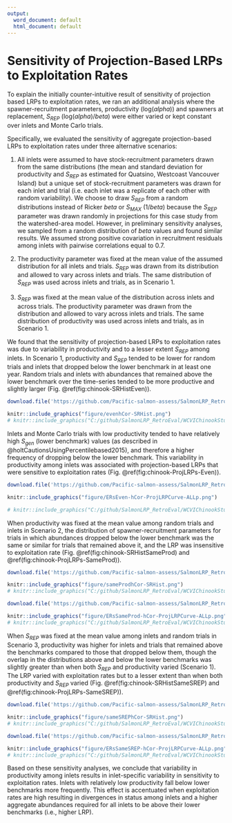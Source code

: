 ```yaml
---
output:
  word_document: default
  html_document: default
---
```


# Sensitivity of Projection-Based LRPs to Exploitation Rates 


To explain the initially counter-intuitive result of sensitivity of projection based LRPs to exploitation rates, we ran an additional analysis where the spawner-recruitment parameters, productivity (log($alpha$)) and spawners at replacement, $S_{REP}$ (log($alpha$)/$beta$) were either varied or kept constant over inlets and Monte Carlo trials. 

Specifically, we evaluated the sensitivity of aggregate projection-based LRPs to exploitation rates under three alternative scenarios:

1. All inlets were assumed to have stock-recruitment parameters drawn from the same distributions (the mean and standard deviation for productivity and $S_{REP}$ as estimated for Quatsino, Westcoast Vancouver Island) but a unique set of stock-recruitment parameters was drawn for each inlet and trial (i.e. each inlet was a replicate of each other with random variability). We choose to draw $S_{REP}$ from a random distributions instead of Ricker $beta$ or $S_{MAX}$ (1/$beta$) because the $S_{REP}$ parameter was drawn randomly in projections for this case study from the watershed-area model. However, in preliminary sensitivity analyses, we sampled from a random distribution of $beta$ values and found similar results. We assumed strong positive covariation in recruitment residuals among inlets with pairwise correlations equal to 0.7. <!--CH: plot distributions of prod and SREP-->

2. The productivity parameter was fixed at the mean value of the assumed distribution for all inlets and trials. $S_{REP}$ was drawn from its distribution and allowed to vary across inlets and trials. The same distribution of $S_{REP}$ was used across inlets and trials, as in Scenario 1. <!-- across trials AND inlets-->


3. $S_{REP}$ was fixed at the mean value of the distribution across inlets and across trials. The productivity parameter was drawn from the distribution and allowed to vary across inlets and trials. The same distribution of productivity was used across inlets and trials, as in Scenario 1.<!-- across trials AND inlets-->



We found that the sensitivity of projection-based LRPs to exploitation rates was due to variability in productivity and to a lesser extent $S_{REP}$ among inlets. In Scenario 1, productivity and $S_{REP}$ tended to be lower for random trials and inlets that dropped below the lower benchmark in at least one year. Random trials and inlets with abundances that remained above the lower benchmark over the time-series tended to be more productive and slightly larger (Fig. \@ref(fig:chinook-SRHistEven)). 



```r

download.file('https://github.com/Pacific-salmon-assess/SalmonLRP_RetroEval/raw/master/WCVIChinookStudy/Figures/evenhCor-SRHist.png', './figure/evenhCor-SRHist.png',  mode="wb")

knitr::include_graphics("figure/evenhCor-SRHist.png")
# knitr::include_graphics("C:/github/SalmonLRP_RetroEval/WCVIChinookStudy/Figures/evenhCor-SRHist.png")

```

\linebreak

Inlets and Monte Carlo trials with low productivity tended to have relatively high $S_{gen}$ (lower benchmark) values (as described in @holtCautionsUsingPercentilebased2015), and therefore a higher frequency of dropping below the lower benchmark. This variability in productivity among inlets was associated with projection-based LRPs that were sensitive to exploitation rates (Fig. \@ref(fig:chinook-ProjLRPs-Even)).



```r

download.file('https://github.com/Pacific-salmon-assess/SalmonLRP_RetroEval/raw/master/WCVIChinookStudy/Figures/ProjectedLRPs/ERsEven-hCor-ProjLRPCurve-ALLp.png', './figure/ERsEven-hCor-ProjLRPCurve-ALLp.png',  mode="wb")

knitr::include_graphics("figure/ERsEven-hCor-ProjLRPCurve-ALLp.png")

# knitr::include_graphics("C:/github/SalmonLRP_RetroEval/WCVIChinookStudy/Figures/ProjectedLRPs/ERsEven_hCor-ProjLRPCurve-ALLp.png")

```

\linebreak

When productivity was fixed at the mean value among random trials and inlets in Scenario 2, the distribution of spawner-recruitment parameters for trials in which abundances dropped below the lower benchmark was the same or similar for trials that remained above it, and the LRP was insensitive to exploitation rate (Fig. \@ref(fig:chinook-SRHistSameProd) and \@ref(fig:chinook-ProjLRPs-SameProd)).



```r

download.file('https://github.com/Pacific-salmon-assess/SalmonLRP_RetroEval/raw/master/WCVIChinookStudy/Figures/sameProdhCor-SRHist.png', './figure/sameProdhCor-SRHist.png', mode="wb")

knitr::include_graphics("figure/sameProdhCor-SRHist.png")
# knitr::include_graphics("C:/github/SalmonLRP_RetroEval/WCVIChinookStudy/Figures/sameProdhCor_SRHist.png")

```

```r

download.file('https://github.com/Pacific-salmon-assess/SalmonLRP_RetroEval/raw/master/WCVIChinookStudy/Figures/ProjectedLRPs/ERsSameProd-hCor-ProjLRPCurve-ALLp.png', './figure/ERsSameProd-hCor-ProjLRPCurve-ALLp.png', mode="wb")

knitr::include_graphics("figure/ERsSameProd-hCor-ProjLRPCurve-ALLp.png")
# knitr::include_graphics("C:/github/SalmonLRP_RetroEval/WCVIChinookStudy/Figures/ProjectedLRPs/ERsSameProd_hCor-ProjLRPCurve-ALLp.png")

```


\linebreak

When $S_{REP}$ was fixed at the mean value among inlets and random trials in Scenario 3, productivity was higher for inlets and trials that remained above the benchmarks compared to those that dropped below them, though the overlap in the distributions above and below the lower benchmarks was slightly greater than when both $S_{REP}$ and productivity varied (Scenario 1). The LRP varied with exploitation rates but to a lesser extent than when both productivity and $S_{REP}$ varied (Fig.  \@ref(fig:chinook-SRHistSameSREP) and \@ref(fig:chinook-ProjLRPs-SameSREP)).



```r

download.file('https://github.com/Pacific-salmon-assess/SalmonLRP_RetroEval/raw/master/WCVIChinookStudy/Figures/sameSREPhCor-SRHist.png', './figure/sameSREPhCor-SRHist.png', mode="wb")

knitr::include_graphics("figure/sameSREPhCor-SRHist.png")
# knitr::include_graphics("C:/github/SalmonLRP_RetroEval/WCVIChinookStudy/Figures/sameSREPhCor_SRHist.png")

```


```r

download.file('https://github.com/Pacific-salmon-assess/SalmonLRP_RetroEval/raw/master/WCVIChinookStudy/Figures/ProjectedLRPs/ERsSameSREP-hCor-ProjLRPCurve-ALLp.png', './figure/ERsSameSREP-hCor-ProjLRPCurve-ALLp.png', mode="wb")

knitr::include_graphics("figure/ERsSameSREP-hCor-ProjLRPCurve-ALLp.png")
# knitr::include_graphics("C:/github/SalmonLRP_RetroEval/WCVIChinookStudy/Figures/ProjectedLRPs/ERsSameSREP_hCor-ProjLRPCurve-ALLp.png")
```

\linebreak

Based on these sensitivity analyses, we conclude that variability in productivity among inlets results in inlet-specific variability in sensitivity to exploitation rates. Inlets with relatively low productivity fall below lower benchmarks more frequently. This effect is accentuated when exploitation rates are high resulting in divergences in status among inlets and a higher aggregate abundances required for all inlets to be above their lower benchmarks (i.e., higher LRP).

